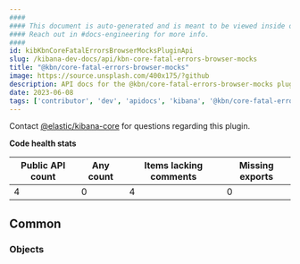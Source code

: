 ```yaml
---
####
#### This document is auto-generated and is meant to be viewed inside our experimental, new docs system.
#### Reach out in #docs-engineering for more info.
####
id: kibKbnCoreFatalErrorsBrowserMocksPluginApi
slug: /kibana-dev-docs/api/kbn-core-fatal-errors-browser-mocks
title: "@kbn/core-fatal-errors-browser-mocks"
image: https://source.unsplash.com/400x175/?github
description: API docs for the @kbn/core-fatal-errors-browser-mocks plugin
date: 2023-06-08
tags: ['contributor', 'dev', 'apidocs', 'kibana', '@kbn/core-fatal-errors-browser-mocks']
---
```




Contact [@elastic/kibana-core](https://github.com/orgs/elastic/teams/kibana-core) for questions regarding this plugin.

**Code health stats**

| Public API count  | Any count | Items lacking comments | Missing exports |
|-------------------|-----------|------------------------|-----------------|
| 4 | 0 | 4 | 0 |

## Common

### Objects
<DocDefinitionList data={kbnCoreFatalErrorsBrowserMocksObj.common.objects}/>

